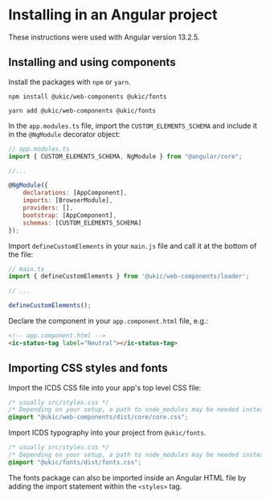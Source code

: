 
<Meta title="Usage with Angular" />

# Installing in an Angular project

These instructions were used with Angular version 13.2.5.

## Installing and using components

Install the packages with `npm` or `yarn`.

```shell
npm install @ukic/web-components @ukic/fonts

yarn add @ukic/web-components @ukic/fonts
```

In the `app.modules.ts` file, import the `CUSTOM_ELEMENTS_SCHEMA` and include it in the `@NgModule` decorator object:

```js
// app.modules.ts
import { CUSTOM_ELEMENTS_SCHEMA, NgModule } from "@angular/core";

//...

@NgModule({
    declarations: [AppComponent],
    imports: [BrowserModule],
    providers: [],
    bootstrap: [AppComponent],
    schemas: [CUSTOM_ELEMENTS_SCHEMA]
});
```

Import `defineCustomElements` in your `main.js` file and call it at the bottom of the file:

```js
// main.ts
import { defineCustomElements } from '@ukic/web-components/loader';

// ...

defineCustomElements();
```

Declare the component in your `app.component.html` file, e.g.:

```html
<!-- app.component.html -->
<ic-status-tag label="Neutral"></ic-status-tag>
```

## Importing CSS styles and fonts

Import the ICDS CSS file into your app's top level CSS file:

```css
/* usually src/styles.css */
/* Depending on your setup, a path to node_modules may be needed instead */
@import "@ukic/web-components/dist/core/core.css";
```

Import ICDS typography into your project from `@ukic/fonts`.

```css
/* usually src/styles.css */
/* Depending on your setup, a path to node_modules may be needed instead */
@import "@ukic/fonts/dist/fonts.css";
```

The fonts package can also be imported inside an Angular HTML file by adding the import statement within the `<styles>` tag.
